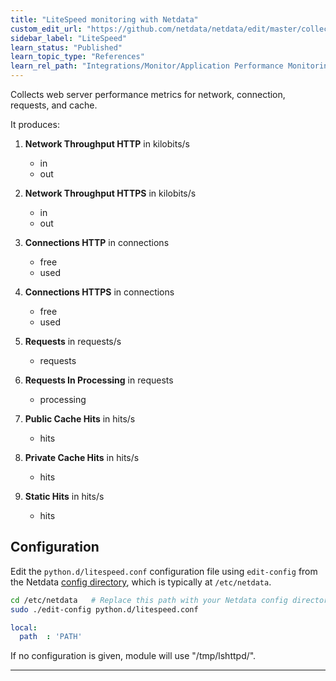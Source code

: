 ```yaml
---
title: "LiteSpeed monitoring with Netdata"
custom_edit_url: "https://github.com/netdata/netdata/edit/master/collectors/python.d.plugin/litespeed/README.md"
sidebar_label: "LiteSpeed"
learn_status: "Published"
learn_topic_type: "References"
learn_rel_path: "Integrations/Monitor/Application Performance Monitoring"
---
```



Collects web server performance metrics for network, connection, requests, and cache.  

It produces:

1.  **Network Throughput HTTP** in kilobits/s

    -   in
    -   out

2.  **Network Throughput HTTPS** in kilobits/s

    -   in
    -   out

3.  **Connections HTTP** in connections

    -   free
    -   used

4.  **Connections HTTPS** in connections

    -   free
    -   used

5.  **Requests** in requests/s

    -   requests

6.  **Requests In Processing** in requests

    -   processing

7.  **Public Cache Hits** in hits/s

    -   hits

8.  **Private Cache Hits** in hits/s

    -   hits

9.  **Static Hits** in hits/s

    -   hits

## Configuration

Edit the `python.d/litespeed.conf` configuration file using `edit-config` from the Netdata [config
directory](https://github.com/netdata/netdata/blob/master/docs/configure/nodes.md), which is typically at `/etc/netdata`.

```bash
cd /etc/netdata   # Replace this path with your Netdata config directory, if different
sudo ./edit-config python.d/litespeed.conf
```

```yaml
local:
  path  : 'PATH'
```

If no configuration is given, module will use "/tmp/lshttpd/".

---


